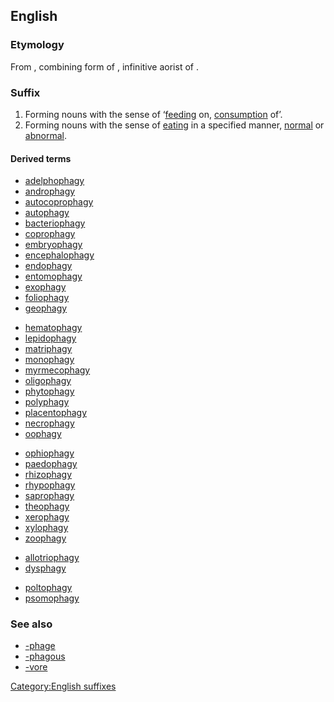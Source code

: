 {{DEFAULTSORT:phagy}}
==English==

===Etymology===
From {{etyl|grc|en}} {{term|-φαγία|lang=grc}}, combining form of {{term|φαγεῖν||to eat|sc=polytonic|tr=phagein|lang=grc}}, infinitive aorist of {{term|sc=polytonic|ἐσθίω||I eat|lang=grc|tr=esthiō}}.

===Suffix===
{{head|en}}

# Forming nouns with the sense of ‘[[feeding]] on, [[consumption]] of’.
# Forming nouns with the sense of [[eating]] in a specified manner, [[normal]] or [[abnormal]].

====Derived terms====
{{rel-top3|feeding on, consumption of}}
* [[adelphophagy]]
* [[androphagy]]
* [[autocoprophagy]]
* [[autophagy]]
* [[bacteriophagy]] 
* [[coprophagy]] 
* [[embryophagy]] 
* [[encephalophagy]]
* [[endophagy]]
* [[entomophagy]]
* [[exophagy]] 
* [[foliophagy]]
* [[geophagy]]
{{rel-mid3}} 
* [[hematophagy]]
* [[lepidophagy]] 
* [[matriphagy]] 
* [[monophagy]]
* [[myrmecophagy]]
* [[oligophagy]] 
* [[phytophagy]] 
* [[polyphagy]]
* [[placentophagy]]
* [[necrophagy]] 
* [[oophagy]] 
{{rel-mid3}}
* [[ophiophagy]] 
* [[paedophagy]] 
* [[rhizophagy]] 
* [[rhypophagy]]
* [[saprophagy]]
* [[theophagy]] 
* [[xerophagy]]
* [[xylophagy]] 
* [[zoophagy]] 
{{rel-bottom}}

{{rel-top|feeding in a specific manner}}
* [[allotriophagy]]
* [[dysphagy]]
{{rel-mid}}
* [[poltophagy]]
* [[psomophagy]]
{{rel-bottom}}

===See also===
* [[-phage]]
* [[-phagous]]
* [[-vore]]

[[Category:English suffixes]]